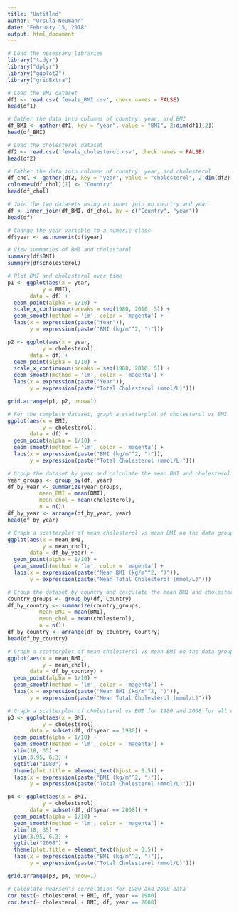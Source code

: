 ```yaml
---
title: "Untitled"
author: "Ursula Neumann"
date: "February 15, 2018"
output: html_document
---
```


```r
# Load the necessary libraries
library("tidyr")
library("dplyr")
library("ggplot2")
library("gridExtra")

# Load the BMI dataset 
df1 <- read.csv('female_BMI.csv', check.names = FALSE)
head(df1)

# Gather the data into columns of country, year, and BMI
df_BMI <- gather(df1, key = "year", value = "BMI", 2:dim(df1)[2])
head(df_BMI)

# Load the cholesterol dataset
df2 <- read.csv('female_cholesterol.csv', check.names = FALSE)
head(df2)

# Gather the data into columns of country, year, and cholesterol
df_chol <- gather(df2, key = "year", value = "cholesterol", 2:dim(df2)[2])
colnames(df_chol)[1] <- "Country"
head(df_chol)

# Join the two datasets using an inner join on country and year
df <- inner_join(df_BMI, df_chol, by = c("Country", "year"))
head(df)

# Change the year variable to a numeric class
df$year <- as.numeric(df$year)
```

```r
# View summaries of BMI and cholesterol
summary(df$BMI)
summary(df$cholesterol)
```

```r
# Plot BMI and cholesterol over time
p1 <- ggplot(aes(x = year, 
           y = BMI), 
       data = df) + 
  geom_point(alpha = 1/10) +
  scale_x_continuous(breaks = seq(1980, 2010, 5)) +
  geom_smooth(method = 'lm', color = 'magenta') +
  labs(x = expression(paste("Year")),
       y = expression(paste("BMI (kg/m"^2, ")")))

p2 <- ggplot(aes(x = year, 
           y = cholesterol), 
       data = df) + 
  geom_point(alpha = 1/10) +
  scale_x_continuous(breaks = seq(1980, 2010, 5)) +
  geom_smooth(method = 'lm', color = 'magenta') +
  labs(x = expression(paste("Year")),
       y = expression(paste("Total Cholesterol (mmol/L)")))

grid.arrange(p1, p2, nrow=1)
```


```r
# For the complete dataset, graph a scatterplot of cholesterol vs BMI
ggplot(aes(x = BMI, 
           y = cholesterol), 
       data = df) + 
  geom_point(alpha = 1/10) +
  geom_smooth(method = 'lm', color = 'magenta') +
  labs(x = expression(paste("BMI (kg/m"^2, ")")),
       y = expression(paste("Total Cholesterol (mmol/L)")))
```


```r
# Group the dataset by year and calculate the mean BMI and cholesterol
year_groups <- group_by(df, year)
df_by_year <- summarize(year_groups,
          mean_BMI = mean(BMI),
          mean_chol = mean(cholesterol),
          n = n())
df_by_year <- arrange(df_by_year, year)
head(df_by_year)
```

```r
# Graph a scatterplot of mean cholesterol vs mean BMI on the data grouped by year
ggplot(aes(x = mean_BMI, 
           y = mean_chol), 
       data = df_by_year) + 
  geom_point(alpha = 1/10) +
  geom_smooth(method = 'lm', color = 'magenta') +
  labs(x = expression(paste("Mean BMI (kg/m"^2, ")")),
       y = expression(paste("Mean Total Cholesterol (mmol/L)")))
```

```r
# Group the dataset by country and calculate the mean BMI and cholesterol
country_groups <- group_by(df, Country)
df_by_country <- summarize(country_groups,
          mean_BMI = mean(BMI),
          mean_chol = mean(cholesterol),
          n = n())
df_by_country <- arrange(df_by_country, Country)
head(df_by_country)
```

```r
# Graph a scatterplot of mean cholesterol vs mean BMI on the data grouped by year
ggplot(aes(x = mean_BMI, 
           y = mean_chol), 
       data = df_by_country) + 
  geom_point(alpha = 1/10) +
  geom_smooth(method = 'lm', color = 'magenta') +
  labs(x = expression(paste("Mean BMI (kg/m"^2, ")")),
       y = expression(paste("Mean Total Cholesterol (mmol/L)")))
```


```r
# Graph a scatterplot of cholesterol vs BMI for 1980 and 2008 for all countries 
p3 <- ggplot(aes(x = BMI, 
           y = cholesterol), 
       data = subset(df, df$year == 1980)) + 
  geom_point(alpha = 1/10) +
  geom_smooth(method = 'lm', color = 'magenta') +
  xlim(18, 35) +
  ylim(3.95, 6.3) +
  ggtitle("1980") +
  theme(plot.title = element_text(hjust = 0.5)) +
  labs(x = expression(paste("BMI (kg/m"^2, ")")),
       y = expression(paste("Total Cholesterol (mmol/L)")))

p4 <- ggplot(aes(x = BMI, 
           y = cholesterol), 
       data = subset(df, df$year == 2008)) + 
  geom_point(alpha = 1/10) +
  geom_smooth(method = 'lm', color = 'magenta') +
  xlim(18, 35) +
  ylim(3.95, 6.3) +
  ggtitle("2008") +
  theme(plot.title = element_text(hjust = 0.5)) +
  labs(x = expression(paste("BMI (kg/m"^2, ")")),
       y = expression(paste("Total Cholesterol (mmol/L)")))

grid.arrange(p3, p4, nrow=1)
```

```r
# Calculate Pearson's correlation for 1980 and 2008 data
cor.test(~ cholesterol + BMI, df, year == 1980)
cor.test(~ cholesterol + BMI, df, year == 2008)
```







